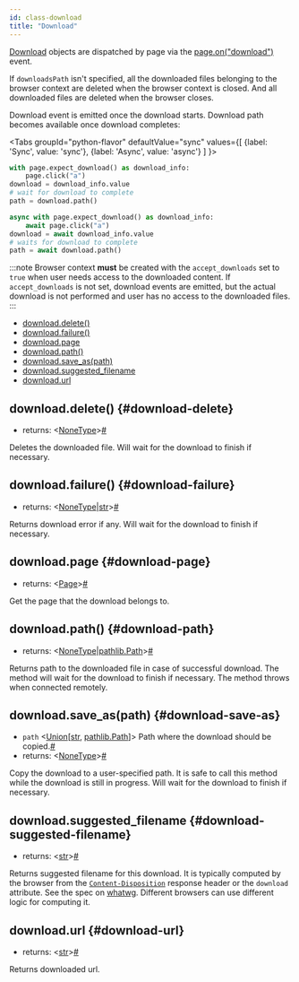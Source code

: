 ```yaml
---
id: class-download
title: "Download"
---
```


[Download] objects are dispatched by page via the [page.on("download")](./api/class-page.mdx#page-event-download) event.

If `downloadsPath` isn't specified, all the downloaded files belonging to the browser context are deleted when the browser context is closed. And all downloaded files are deleted when the browser closes.

Download event is emitted once the download starts. Download path becomes available once download completes:

<Tabs
  groupId="python-flavor"
  defaultValue="sync"
  values={[
    {label: 'Sync', value: 'sync'},
    {label: 'Async', value: 'async'}
  ]
}>
<TabItem value="sync">

```py
with page.expect_download() as download_info:
    page.click("a")
download = download_info.value
# wait for download to complete
path = download.path()
```

</TabItem>
<TabItem value="async">

```py
async with page.expect_download() as download_info:
    await page.click("a")
download = await download_info.value
# waits for download to complete
path = await download.path()
```

</TabItem>
</Tabs>

:::note
Browser context **must** be created with the `accept_downloads` set to `true` when user needs access to the downloaded content. If `accept_downloads` is not set, download events are emitted, but the actual download is not performed and user has no access to the downloaded files.
:::


- [download.delete()](./api/class-download.mdx#download-delete)
- [download.failure()](./api/class-download.mdx#download-failure)
- [download.page](./api/class-download.mdx#download-page)
- [download.path()](./api/class-download.mdx#download-path)
- [download.save_as(path)](./api/class-download.mdx#download-save-as)
- [download.suggested_filename](./api/class-download.mdx#download-suggested-filename)
- [download.url](./api/class-download.mdx#download-url)

## download.delete() {#download-delete}
- returns:<a aria-hidden="true" tabindex="-1" class="list-anchor-link" id="download-delete-return"/> &#60;[NoneType]&#62;<a href="#download-delete-return" class="list-anchor">#</a>

Deletes the downloaded file. Will wait for the download to finish if necessary.

## download.failure() {#download-failure}
- returns:<a aria-hidden="true" tabindex="-1" class="list-anchor-link" id="download-failure-return"/> &#60;[NoneType]|[str]&#62;<a href="#download-failure-return" class="list-anchor">#</a>

Returns download error if any. Will wait for the download to finish if necessary.

## download.page {#download-page}
- returns:<a aria-hidden="true" tabindex="-1" class="list-anchor-link" id="download-page-return"/> &#60;[Page]&#62;<a href="#download-page-return" class="list-anchor">#</a>

Get the page that the download belongs to.

## download.path() {#download-path}
- returns:<a aria-hidden="true" tabindex="-1" class="list-anchor-link" id="download-path-return"/> &#60;[NoneType]|[pathlib.Path]&#62;<a href="#download-path-return" class="list-anchor">#</a>

Returns path to the downloaded file in case of successful download. The method will wait for the download to finish if necessary. The method throws when connected remotely.

## download.save_as(path) {#download-save-as}
- `path`<a aria-hidden="true" tabindex="-1" class="list-anchor-link" id="download-save-as-option-path"/> &#60;[Union]\[[str], [pathlib.Path]\]&#62; Path where the download should be copied.<a href="#download-save-as-option-path" class="list-anchor">#</a>
- returns:<a aria-hidden="true" tabindex="-1" class="list-anchor-link" id="download-save-as-return"/> &#60;[NoneType]&#62;<a href="#download-save-as-return" class="list-anchor">#</a>

Copy the download to a user-specified path. It is safe to call this method while the download is still in progress. Will wait for the download to finish if necessary.

## download.suggested_filename {#download-suggested-filename}
- returns:<a aria-hidden="true" tabindex="-1" class="list-anchor-link" id="download-suggested-filename-return"/> &#60;[str]&#62;<a href="#download-suggested-filename-return" class="list-anchor">#</a>

Returns suggested filename for this download. It is typically computed by the browser from the [`Content-Disposition`](https://developer.mozilla.org/en-US/docs/Web/HTTP/Headers/Content-Disposition) response header or the `download` attribute. See the spec on [whatwg](https://html.spec.whatwg.org/#downloading-resources). Different browsers can use different logic for computing it.

## download.url {#download-url}
- returns:<a aria-hidden="true" tabindex="-1" class="list-anchor-link" id="download-url-return"/> &#60;[str]&#62;<a href="#download-url-return" class="list-anchor">#</a>

Returns downloaded url.

[Accessibility]: ./api/class-accessibility.mdx "Accessibility"
[Browser]: ./api/class-browser.mdx "Browser"
[BrowserContext]: ./api/class-browsercontext.mdx "BrowserContext"
[BrowserType]: ./api/class-browsertype.mdx "BrowserType"
[CDPSession]: ./api/class-cdpsession.mdx "CDPSession"
[ConsoleMessage]: ./api/class-consolemessage.mdx "ConsoleMessage"
[Dialog]: ./api/class-dialog.mdx "Dialog"
[Download]: ./api/class-download.mdx "Download"
[ElementHandle]: ./api/class-elementhandle.mdx "ElementHandle"
[Error]: ./api/class-error.mdx "Error"
[FileChooser]: ./api/class-filechooser.mdx "FileChooser"
[Frame]: ./api/class-frame.mdx "Frame"
[JSHandle]: ./api/class-jshandle.mdx "JSHandle"
[Keyboard]: ./api/class-keyboard.mdx "Keyboard"
[Mouse]: ./api/class-mouse.mdx "Mouse"
[Page]: ./api/class-page.mdx "Page"
[Playwright]: ./api/class-playwright.mdx "Playwright"
[Request]: ./api/class-request.mdx "Request"
[Response]: ./api/class-response.mdx "Response"
[Route]: ./api/class-route.mdx "Route"
[Selectors]: ./api/class-selectors.mdx "Selectors"
[TimeoutError]: ./api/class-timeouterror.mdx "TimeoutError"
[Touchscreen]: ./api/class-touchscreen.mdx "Touchscreen"
[Tracing]: ./api/class-tracing.mdx "Tracing"
[Video]: ./api/class-video.mdx "Video"
[WebSocket]: ./api/class-websocket.mdx "WebSocket"
[Worker]: ./api/class-worker.mdx "Worker"
[Element]: https://developer.mozilla.org/en-US/docs/Web/API/element "Element"
[EvaluationArgument]: ./core-concepts.mdx#evaluation-argument "EvaluationArgument"
[Promise]: https://developer.mozilla.org/en-US/docs/Web/JavaScript/Reference/Global_Objects/Promise "Promise"
[iterator]: https://developer.mozilla.org/en-US/docs/Web/JavaScript/Reference/Iteration_protocols "Iterator"
[origin]: https://developer.mozilla.org/en-US/docs/Glossary/Origin "Origin"
[selector]: https://developer.mozilla.org/en-US/docs/Web/CSS/CSS_Selectors "selector"
[Serializable]: https://developer.mozilla.org/en-US/docs/Web/JavaScript/Reference/Global_Objects/JSON/stringify#Description "Serializable"
[UIEvent.detail]: https://developer.mozilla.org/en-US/docs/Web/API/UIEvent/detail "UIEvent.detail"
[UnixTime]: https://en.wikipedia.org/wiki/Unix_time "Unix Time"
[xpath]: https://developer.mozilla.org/en-US/docs/Web/XPath "xpath"

[Any]: https://docs.python.org/3/library/typing.html#typing.Any "Any"
[bool]: https://docs.python.org/3/library/stdtypes.html "bool"
[bytes]: https://docs.python.org/3/library/stdtypes.html#bytes "bytes"
[Callable]: https://docs.python.org/3/library/typing.html#typing.Callable "Callable"
[EventContextManager]: https://docs.python.org/3/reference/datamodel.html#context-managers "Event context manager"
[EventEmitter]: https://pyee.readthedocs.io/en/latest/#pyee.BaseEventEmitter "EventEmitter"
[Exception]: https://docs.python.org/3/library/exceptions.html#Exception "Exception"
[Dict]: https://docs.python.org/3/library/typing.html#typing.Dict "Dict"
[float]: https://docs.python.org/3/library/stdtypes.html#numeric-types-int-float-complex "float"
[int]: https://docs.python.org/3/library/stdtypes.html#numeric-types-int-float-complex "int"
[List]: https://docs.python.org/3/library/typing.html#typing.List "List"
[NoneType]: https://docs.python.org/3/library/constants.html#None "None"
[Pattern]: https://docs.python.org/3/library/re.html "Pattern"
[URL]: https://en.wikipedia.org/wiki/URL "URL"
[pathlib.Path]: https://realpython.com/python-pathlib/ "pathlib.Path"
[str]: https://docs.python.org/3/library/stdtypes.html#text-sequence-type-str "str"
[Union]: https://docs.python.org/3/library/typing.html#typing.Union "Union"

[all available image tags]: https://mcr.microsoft.com/v2/playwright/tags/list "all available image tags"
[Docker Hub]: https://hub.docker.com/_/microsoft-playwright "Docker Hub"
[Dockerfile.focal]: https://github.com/microsoft/playwright/blob/master/utils/docker/Dockerfile.focal "Dockerfile.focal"